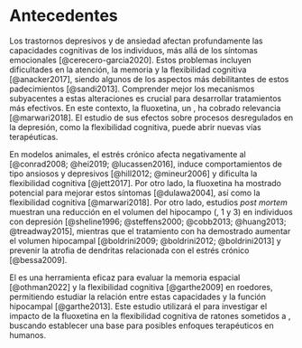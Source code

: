 # Antecedentes {#sec-antecedentes}

\todo{Cambiar antecedentes para enfocarla más en establecer el contexto y la relevancia general del problema}

Los trastornos depresivos y de ansiedad afectan profundamente las capacidades cognitivas de los individuos, más allá de los síntomas emocionales [@cerecero-garcia2020]. Estos problemas incluyen dificultades en la atención, la memoria y la flexibilidad cognitiva [@anacker2017], siendo algunos de los aspectos más debilitantes de estos padecimientos [@sandi2013]. Comprender mejor los mecanismos subyacentes a estas alteraciones es crucial para desarrollar tratamientos más efectivos. En este contexto, la fluoxetina, un \ac{isrs}, ha cobrado relevancia [@marwari2018]. El estudio de sus efectos sobre procesos desregulados en la depresión, como la flexibilidad cognitiva, puede abrir nuevas vías terapéuticas.

En modelos animales, el estrés crónico afecta negativamente al \ac{gd} [@conrad2008; @hei2019; @lucassen2016], induce comportamientos de tipo ansiosos y depresivos [@hill2012; @mineur2006] y dificulta la flexibilidad cognitiva [@jett2017]. Por otro lado, la fluoxetina ha mostrado potencial para mejorar estos síntomas [@dulawa2004], así como la flexibilidad cognitiva [@marwari2018]. Por otro lado, estudios *post mortem* muestran una reducción en el volumen del hipocampo (\ac{gd}, \ac{ca}1 y \ac{ca}3) en individuos con depresión [@sheline1996; @steffens2000; @cobb2013; @huang2013; @treadway2015], mientras que el tratamiento con \ac{isrs} ha demostrado aumentar el volumen hipocampal [@boldrini2009; @boldrini2012; @boldrini2013] y prevenir la atrofia de dendritas relacionada con el estrés crónico [@bessa2009]. 

El \ac{mwm} es una herramienta eficaz para evaluar la memoria espacial [@othman2022] y la flexibilidad cognitiva [@garthe2009] en roedores, permitiendo estudiar la relación entre estas capacidades y la función hipocampal [@garthe2013]. Este estudio utilizará el \ac{mwm} para investigar el impacto de la fluoxetina en la flexibilidad cognitiva de ratones sometidos a \ac{cums}, buscando establecer una base para posibles enfoques terapéuticos en humanos.